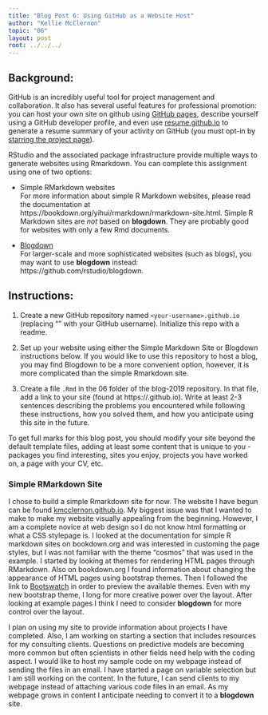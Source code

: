 ```yaml
---
title: "Blog Post 6: Using GitHub as a Website Host"
author: "Kellie McClernon"
topic: "06"
layout: post
root: ../../../
---
```


## Background:

GitHub is an incredibly useful tool for project management and collaboration. It also has several useful features for professional promotion: you can host your own site on github using [GitHub pages](https://pages.github.com/), describe yourself using a GitHub developer profile, and even use [resume.github.io](http://resume.github.io/) to generate a resume summary of your activity on GitHub (you must opt-in by [starring the project page](https://github.com/resume/resume.github.com)). 

RStudio and the associated package infrastructure provide multiple ways to generate websites using Rmarkdown. You can complete this assignment using one of two options: 

- Simple RMarkdown websites    
For more information about simple R Markdown websites, please read the documentation at https://bookdown.org/yihui/rmarkdown/rmarkdown-site.html. Simple R Markdown sites are _not_ based on **blogdown**. They are probably good for websites with only a few Rmd documents.

- [Blogdown](https://github.com/rstudio/blogdown)    
For larger-scale and more sophisticated websites (such as blogs), you may want to use **blogdown** instead: https://github.com/rstudio/blogdown.

## Instructions:

1. Create a new GitHub repository named `<your-username>.github.io` (replacing "<your-username>" with your GitHub username). Initialize this repo with a readme.

2. Set up your website using either the Simple Markdown Site or Blogdown instructions below. If you would like to use this repository to host a blog, you may find Blogdown to be a more convenient option, however, it is more complicated than the simple Rmarkdown site. 

3. Create a file <LastnameFirstname>`.Rmd` in the 06 folder of the blog-2019 repository. In that file, add a link to your site (found at https://<your-username>.github.io). Write at least 2-3 sentences describing the problems you encountered while following these instructions, how you solved them, and how you anticipate using this site in the future. 

To get full marks for this blog post, you should modify your site beyond the default template files, adding at least some content that is unique to you - packages you find interesting, sites you enjoy, projects you have worked on, a page with your CV, etc.

### Simple RMarkdown Site

I chose to build a simple Rmarkdown site for now. The website I have begun can be found [kmcclernon.github.io](https://kmcclernon.github.io/). My biggest issue was that I wanted to make to make my website visually appealing from the beginning. However, I am a complete novice at web design so I do not know html formatting or what a CSS stylepage is. I looked at the documentation for simple R markdown sites on bookdown.org and was interested in customing the page styles, but I was not familiar with the theme "cosmos" that was used in the example. I started by looking at themes for rendering HTML pages through RMarkdown. Also on bookdown.org I found information about changing the appearance of HTML pages using bootstrap themes. Then I followed the link to [Bootswatch](https://bootswatch.com/3/) in order to preview the available themes. Even with my new bootstrap theme, I long for more creative power over the layout. After looking at example pages I think I need to consider **blogdown** for more control over the layout.  

I plan on using my site to provide information about projects I have completed. Also, I am working on starting a section that includes resources for my consulting clients. Questions on predictive models are becoming more common but often scientists in other fields need help with the coding aspect. I would like to host my sample code on my webpage instead of sending the files in an email. I have started a page on variable selection but I am still working on the content. In the future, I can send clients to my webpage instead of attaching various code files in an email. As my webpage grows in content I anticipate needing to convert it to a **blogdown** site.
